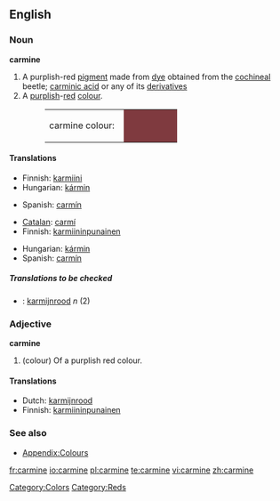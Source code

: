 ==English==

===Noun===
'''carmine'''

# A purplish-red [[pigment]] made from [[dye]] obtained from the [[cochineal]] beetle; [[carminic acid]] or any of its [[derivative]]s
# A [[purplish]]-[[red]] [[colour]].
#:<table><tr><td>carmine colour: &nbsp;</td><td bgcolor="#7F3A3F" width="80">&nbsp; </td></tr></table>

====Translations====
{{trans-top|pigment}}
*Finnish: [[karmiini]]
*Hungarian: [[kármin]]
{{trans-mid}}
*Spanish: [[carmín]]
{{trans-bottom}}

{{trans-top|colour}}
*[[Catalan]]: [[carmí]]
*Finnish: [[karmiininpunainen]]
{{trans-mid}}
*Hungarian: [[kármin]]
*Spanish: [[carmín]]
{{trans-bottom}}

=====Translations to be checked=====
{{checktrans}}
<!--Remove this section once all of the translations below have been moved into the tables above.-->

*{{ttbc|Dutch}}: [[karmijnrood]] ''n'' (2)

===Adjective===
'''carmine'''

# (colour) Of a purplish red colour.

====Translations====
*Dutch: [[karmijnrood]]
*Finnish: [[karmiininpunainen]]

===See also===
*[[Wiktionary_Appendix:Colours|Appendix:Colours]]

[[Category:Colors]]
[[Category:Reds]]

[[fr:carmine]]
[[io:carmine]]
[[pl:carmine]]
[[te:carmine]]
[[vi:carmine]]
[[zh:carmine]]